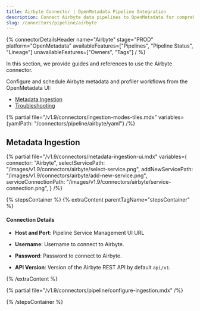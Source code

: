 ```yaml
---
title: Airbyte Connector | OpenMetadata Pipeline Integration
description: Connect Airbyte data pipelines to OpenMetadata for comprehensive data lineage tracking, metadata discovery, and pipeline monitoring. Setup guide included.
slug: /connectors/pipeline/airbyte
---
```




{% connectorDetailsHeader
name="Airbyte"
stage="PROD"
platform="OpenMetadata"
availableFeatures=["Pipelines", "Pipeline Status", "Lineage"]
unavailableFeatures=["Owners", "Tags"]
/ %}

In this section, we provide guides and references to use the Airbyte connector.

Configure and schedule Airbyte metadata and profiler workflows from the OpenMetadata UI:

- [Metadata Ingestion](#metadata-ingestion)
- [Troubleshooting](/connectors/pipeline/airbyte/troubleshooting)

{% partial file="/v1.9/connectors/ingestion-modes-tiles.mdx" variables={yamlPath: "/connectors/pipeline/airbyte/yaml"} /%}

## Metadata Ingestion

{% partial 
  file="/v1.9/connectors/metadata-ingestion-ui.mdx" 
  variables={
    connector: "Airbyte", 
    selectServicePath: "/images/v1.9/connectors/airbyte/select-service.png",
    addNewServicePath: "/images/v1.9/connectors/airbyte/add-new-service.png",
    serviceConnectionPath: "/images/v1.9/connectors/airbyte/service-connection.png",
} 
/%}

{% stepsContainer %}
{% extraContent parentTagName="stepsContainer" %}

#### Connection Details

- **Host and Port**: Pipeline Service Management UI URL

- **Username**: Username to connect to Airbyte.

- **Password**: Password to connect to Airbyte.

- **API Version**: Version of the Airbyte REST API by default `api/v1`.

{% /extraContent %}

<TestConnection />

{% partial file="/v1.9/connectors/pipeline/configure-ingestion.mdx" /%}

<IngestionScheduleAndDeploy />

{% /stepsContainer %}
